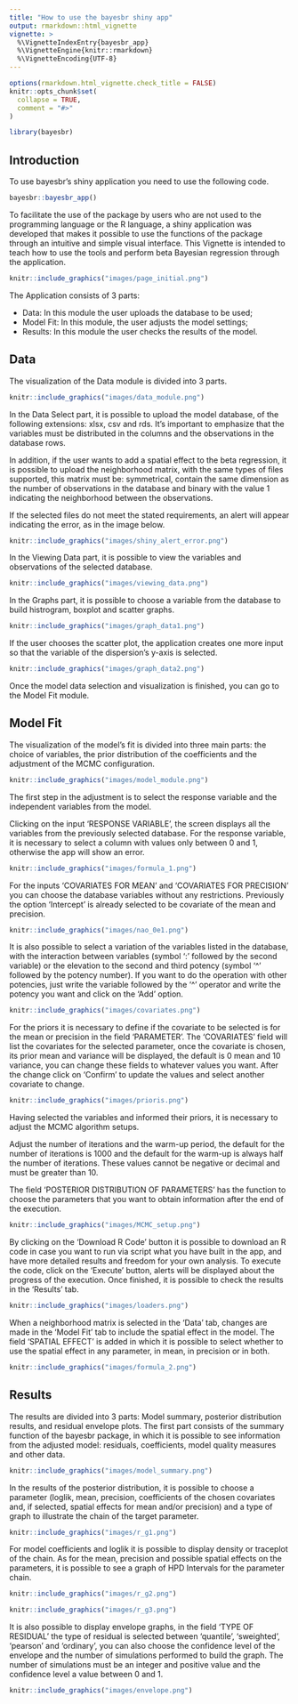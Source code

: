 ```yaml
---
title: "How to use the bayesbr shiny app"
output: rmarkdown::html_vignette
vignette: >
  %\VignetteIndexEntry{bayesbr_app}
  %\VignetteEngine{knitr::rmarkdown}
  %\VignetteEncoding{UTF-8}
---
```


```r
options(rmarkdown.html_vignette.check_title = FALSE)
knitr::opts_chunk$set(
  collapse = TRUE,
  comment = "#>"
)
```

```r
library(bayesbr)
```


## Introduction

To use bayesbr's shiny application you need to use the following code.

```r
bayesbr::bayesbr_app()
```

To facilitate the use of the package by users who are not used to the programming language or the R language, a shiny application was developed that makes it possible to use the functions of the package through an intuitive and simple visual interface. This Vignette is intended to teach how to use the tools and perform beta Bayesian regression through the application.

```r
knitr::include_graphics("images/page_initial.png")
```

The Application consists of 3 parts: 

* Data: In this module the user uploads the database to be used;
* Model Fit: In this module, the user adjusts the model settings;
* Results: In this module the user checks the results of the model.

## Data

The visualization of the Data module is divided into 3 parts.

```r
knitr::include_graphics("images/data_module.png")
```

In the Data Select part, it is possible to upload the model database, of the following extensions: xlsx, csv and rds. It's important to emphasize that the variables must be distributed in the columns and the observations in the database rows.

In addition, if the user wants to add a spatial effect to the beta regression, it is possible to upload the neighborhood matrix, with the same types of files supported, this matrix must be: symmetrical, contain the same dimension as the number of observations in the database and binary with the value 1 indicating the neighborhood between the observations. 

If the selected files do not meet the stated requirements, an alert will appear indicating the error, as in the image below.


```r
knitr::include_graphics("images/shiny_alert_error.png")
```

In the Viewing Data part, it is possible to view the variables and observations of the selected database.


```r
knitr::include_graphics("images/viewing_data.png")
```
In the Graphs part, it is possible to choose a variable from the database to build histrogram, boxplot and scatter graphs.

```r
knitr::include_graphics("images/graph_data1.png")
```

If the user chooses the scatter plot, the application creates one more input so that the variable of the dispersion's y-axis is selected.

```r
knitr::include_graphics("images/graph_data2.png")
```

Once the model data selection and visualization is finished, you can go to the Model Fit module.

## Model Fit

The visualization of the model's fit is divided into three main parts: the choice of variables, the prior distribution of the coefficients and the adjustment of the MCMC configuration.

```r
knitr::include_graphics("images/model_module.png")
```

The first step in the adjustment is to select the response variable and the independent variables from the model.

Clicking on the input 'RESPONSE VARIABLE', the screen displays all the variables from the previously selected database. For the response variable, it is necessary to select a column with values only between 0 and 1, otherwise the app will show an error.

```r
knitr::include_graphics("images/formula_1.png")
```

For the inputs 'COVARIATES FOR MEAN' and 'COVARIATES FOR PRECISION' you can choose the database variables without any restrictions. Previously the option 'Intercept' is already selected to be covariate of the mean and precision.

```r
knitr::include_graphics("images/nao_0e1.png")
```

It is also possible to select a variation of the variables listed in the database, with the interaction between variables (symbol ':' followed by the second variable) or the elevation to the second and third potency (symbol '^' followed by the potency number). If you want to do the operation with other potencies, just write the variable followed by the '^' operator and write the potency you want and click on the 'Add' option.

```r
knitr::include_graphics("images/covariates.png")
```

For the priors it is necessary to define if the covariate to be selected is for the mean or precision in the field 'PARAMETER'. The 'COVARIATES' field will list the covariates for the selected parameter, once the covariate is chosen, its prior mean and variance will be displayed, the default is 0 mean and 10 variance, you can change these fields to whatever values you want. After the change click on 'Confirm' to update the values and select another covariate to change.


```r
knitr::include_graphics("images/prioris.png")
```
Having selected the variables and informed their priors, it is necessary to adjust the MCMC algorithm setups.

Adjust the number of iterations and the warm-up period, the default for the number of iterations is 1000 and the default for the warm-up is always half the number of iterations. These values cannot be negative or decimal and must be greater than 10.

The field 'POSTERIOR DISTRIBUTION OF PARAMETERS' has the function to choose the parameters that you want to obtain information after the end of the execution.

```r
knitr::include_graphics("images/MCMC_setup.png")
```

By clicking on the 'Download R Code' button it is possible to download an R code in case you want to run via script what you have built in the app, and have more detailed results and freedom for your own analysis. To execute the code, click on the 'Execute' button, alerts will be displayed about the progress of the execution. Once finished, it is possible to check the results in the 'Results' tab.

```r
knitr::include_graphics("images/loaders.png")
```


When a neighborhood matrix is selected in the 'Data' tab, changes are made in the 'Model Fit' tab to include the spatial effect in the model. The field 'SPATIAL EFFECT' is added in which it is possible to select whether to use the spatial effect in any parameter, in mean, in precision or in both.

```r
knitr::include_graphics("images/formula_2.png")
```
## Results

The results are divided into 3 parts: Model summary, posterior distribution results, and residual envelope plots. The first part consists of the summary function of the bayesbr package, in which it is possible to see information from the adjusted model: residuals, coefficients, model quality measures and other data.

```r
knitr::include_graphics("images/model_summary.png")
```

In the results of the posterior distribution, it is possible to choose a parameter (loglik, mean, precision, coefficients of the chosen covariates and, if selected, spatial effects for mean and/or precision) and a type of graph to illustrate the chain of the target parameter.

```r
knitr::include_graphics("images/r_g1.png")
```

For model coefficients and loglik it is possible to display density or traceplot of the chain. As for the mean, precision and possible spatial effects on the parameters, it is possible to see a graph of HPD Intervals for the parameter chain.

```r
knitr::include_graphics("images/r_g2.png")
```

```r
knitr::include_graphics("images/r_g3.png")
```

It is also possible to display envelope graphs, in the field 'TYPE OF RESIDUAL' the type of residual is selected between 'quantile', 'sweighted', 'pearson' and 'ordinary', you can also choose the confidence level of the envelope and the number of simulations performed to build the graph. The number of simulations must be an integer and positive value and the confidence level a value between 0 and 1.

```r
knitr::include_graphics("images/envelope.png")
```
